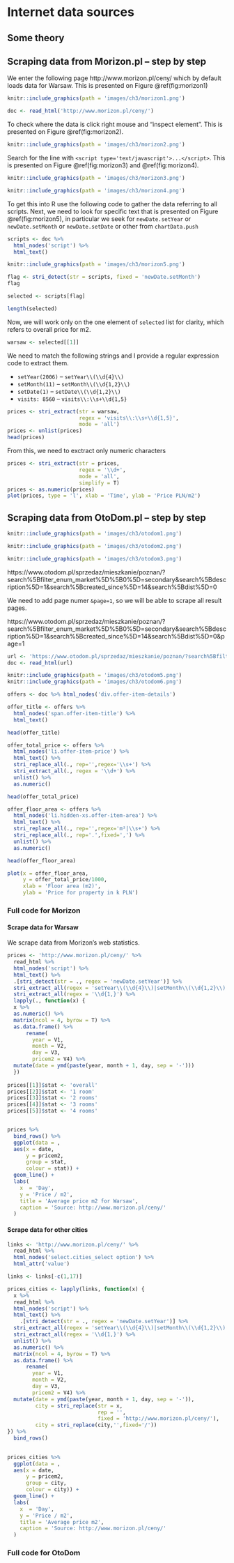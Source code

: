 # Internet data sources


## Some theory


## Scraping data from Morizon.pl -- step by step 

We enter the following page http://www.morizon.pl/ceny/ which by default loads data for Warsaw. This is presented on Figure \@ref(fig:morizon1)

```r
knitr::include_graphics(path = 'images/ch3/morizon1.png')
```

```r
doc <- read_html('http://www.morizon.pl/ceny/')
```

To check where the data is click right mouse and "inspect element". This is presented on Figure \@ref(fig:morizon2).

```r
knitr::include_graphics(path = 'images/ch3/morizon2.png')
```

Search for the line with `<script type='text/javascript'>...</script>`. This is presented on Figure \@ref(fig:morizon3) and \@ref(fig:morizon4).


```r
knitr::include_graphics(path = 'images/ch3/morizon3.png')
```

```r
knitr::include_graphics(path = 'images/ch3/morizon4.png')
```


To get this into R use the following code to gather the data referring to all scripts. Next, we need to look for specific text that is presented on Figure  \@ref(fig:morizon5), in particular we seek for `newDate.setYear` or  `newDate.setMonth` or `newDate.setDate` or other from `chartData.push`

```r
scripts <- doc %>% 
  html_nodes('script') %>%
  html_text()
```


```r
knitr::include_graphics(path = 'images/ch3/morizon5.png')
```

```r
flag <- stri_detect(str = scripts, fixed = 'newDate.setMonth')
flag

selected <- scripts[flag]

length(selected)
```

Now, we will work only on the one element of `selected` list for clarity, which refers to overall price for m2.

```r
warsaw <- selected[[1]]
```

We need to match the following strings and I provide a regular expression code to extract them.

+ `setYear(2006)` -- `setYear\\(\\d{4}\\)`
+ `setMonth(11)`  -- `setMonth\\(\\d{1,2}\\)`
+ `setDate(1)`  -- `setDate\\(\\d{1,2}\\)`
+ `visits: 8560`  -- `visits\\:\\s+\\d{1,5}`

```r
prices <- stri_extract(str = warsaw,
                       regex = 'visits\\:\\s+\\d{1,5}',
                       mode = 'all')
prices <- unlist(prices)
head(prices)
```

From this, we need to exctract only numeric characters

```r
prices <- stri_extract(str = prices,
                       regex = '\\d+',
                       mode = 'all',
                       simplify = T)
prices <- as.numeric(prices) 
plot(prices, type = 'l', xlab = 'Time', ylab = 'Price PLN/m2')
```



## Scraping data from OtoDom.pl -- step by step 


```r
knitr::include_graphics(path = 'images/ch3/otodom1.png')
```


```r
knitr::include_graphics(path = 'images/ch3/otodom2.png')
```

```r
knitr::include_graphics(path = 'images/ch3/otodom3.png')
```

https://www.otodom.pl/sprzedaz/mieszkanie/poznan/?search%5Bfilter_enum_market%5D%5B0%5D=secondary&search%5Bdescription%5D=1&search%5Bcreated_since%5D=14&search%5Bdist%5D=0


We need to add page numer `&page=1`, so we will be able to scrape all result pages.


https://www.otodom.pl/sprzedaz/mieszkanie/poznan/?search%5Bfilter_enum_market%5D%5B0%5D=secondary&search%5Bdescription%5D=1&search%5Bcreated_since%5D=14&search%5Bdist%5D=0&page=1


```r
url <- 'https://www.otodom.pl/sprzedaz/mieszkanie/poznan/?search%5Bfilter_enum_market%5D%5B0%5D=secondary&search%5Bdescription%5D=1&search%5Bcreated_since%5D=14&search%5Bdist%5D=0&page=1'
doc <- read_html(url)

```


```r
knitr::include_graphics(path = 'images/ch3/otodom5.png')
knitr::include_graphics(path = 'images/ch3/otodom6.png')
```


```r
offers <- doc %>% html_nodes('div.offer-item-details')

offer_title <- offers %>% 
  html_nodes('span.offer-item-title') %>%
  html_text()

head(offer_title)

offer_total_price <- offers %>% 
  html_nodes('li.offer-item-price') %>%
  html_text() %>%
  stri_replace_all(., rep='',regex='\\s+') %>% 
  stri_extract_all(., regex = '\\d+') %>%
  unlist() %>%
  as.numeric()

head(offer_total_price)

offer_floor_area <- offers %>% 
  html_nodes('li.hidden-xs.offer-item-area') %>%
  html_text() %>%
  stri_replace_all(., rep='',regex='m²|\\s+') %>% 
  stri_replace_all(., rep='.',fixed=',') %>% 
  unlist() %>%
  as.numeric()

head(offer_floor_area)

plot(x = offer_floor_area,
     y = offer_total_price/1000,
     xlab = 'Floor area (m2)',
     ylab = 'Price for property in k PLN')
```


### Full code for Morizon

#### Scrape data for Warsaw 

We scrape data from Morizon's web statistics. 

```r
prices <- 'http://www.morizon.pl/ceny/' %>%
  read_html %>%
  html_nodes('script') %>%
  html_text() %>% 
  .[stri_detect(str = ., regex = 'newDate.setYear')] %>%
  stri_extract_all(regex = 'setYear\\(\\d{4}\\)|setMonth\\(\\d{1,2}\\)|setDate\\(\\d{1,2}\\)|visits\\:\\s{1}\\d{4,5}') %>%
  stri_extract_all(regex = '\\d{1,}') %>%
  lapply(., function(x) {
  x %>%
  as.numeric() %>%
  matrix(ncol = 4, byrow = T) %>%
  as.data.frame() %>%
      rename(
        year = V1,
        month = V2,
        day = V3,
        pricem2 = V4) %>%
  mutate(date = ymd(paste(year, month + 1, day, sep = '-')))
  })
  
prices[[1]]$stat <- 'overall'
prices[[2]]$stat <- '1 room'
prices[[3]]$stat <- '2 rooms'
prices[[4]]$stat <- '3 rooms'
prices[[5]]$stat <- '4 rooms'


prices %>%
  bind_rows() %>%
  ggplot(data = ,
  aes(x = date,
      y = pricem2,
      group = stat,
      colour = stat)) +
  geom_line() +
  labs(
    x  = 'Day',
    y = 'Price / m2',
    title = 'Average price m2 for Warsaw',
    caption = 'Source: http://www.morizon.pl/ceny/'
  )
```

#### Scrape data for other cities

```r
links <- 'http://www.morizon.pl/ceny/' %>%
  read_html %>%
  html_nodes('select.cities_select option') %>%
  html_attr('value') 

links <- links[-c(1,17)]

prices_cities <- lapply(links, function(x) {
  x %>%
  read_html %>%
  html_nodes('script') %>%
  html_text() %>% 
    .[stri_detect(str = ., regex = 'newDate.setYear')] %>%
  stri_extract_all(regex = 'setYear\\(\\d{4}\\)|setMonth\\(\\d{1,2}\\)|setDate\\(\\d{1,2}\\)|visits\\:\\s{1}\\d{4,5}') %>%
  stri_extract_all(regex = '\\d{1,}') %>%
  unlist() %>%
  as.numeric() %>%
  matrix(ncol = 4, byrow = T) %>%
  as.data.frame() %>%
      rename(
        year = V1,
        month = V2,
        day = V3,
        pricem2 = V4) %>%
  mutate(date = ymd(paste(year, month + 1, day, sep = '-')),
         city = stri_replace(str = x,
                             rep = '',
                             fixed = 'http://www.morizon.pl/ceny/'),
         city = stri_replace(city,'',fixed='/'))
}) %>%
  bind_rows()
  

prices_cities %>%
  ggplot(data = ,
  aes(x = date,
      y = pricem2,
      group = city,
      colour = city)) +
  geom_line() +
  labs(
    x  = 'Day',
    y = 'Price / m2',
    title = 'Average price m2',
    caption = 'Source: http://www.morizon.pl/ceny/'
  )
```

### Full code for OtoDom


